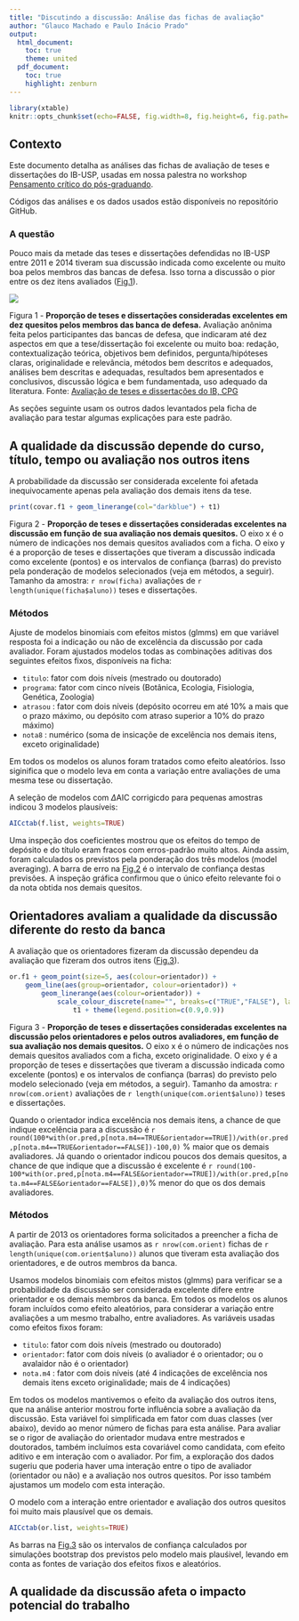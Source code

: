 ```yaml
---
title: "Discutindo a discussão: Análise das fichas de avaliação"
author: "Glauco Machado e Paulo Inácio Prado"
output:
  html_document:
    toc: true
    theme: united
  pdf_document:
    toc: true
    highlight: zenburn
---
```



```r
library(xtable)
knitr::opts_chunk$set(echo=FALSE, fig.width=8, fig.height=6, fig.path='./figs/')
```

## Contexto
Este documento detalha as análises das fichas de avaliação de teses e dissertações do IB-USP,
usadas em nossa palestra no workshop [Pensamento crítico do pós-graduando](http://www.ib.usp.br/images/workshop05.png).

Códigos das análises e os dados usados estão disponíveis no repositório GitHub.

### A questão

Pouco mais da metade das teses e dissertações defendidas no IB-USP entre 2011 e 2014
tiveram sua discussão indicada como excelente ou muito boa
pelos membros das bancas de defesa.
Isso torna a discussão o pior entre os dez itens avaliados ([Fig.1](#Fig1)).

![](https://raw.githubusercontent.com/CPG-IBUSP/avaliacao-teses/gh-pages/geral/assets/fig/DotplotMD-1.png)

<a name="Fig1"></a> Figura 1 - **Proporção de teses e dissertações consideradas excelentes em dez quesitos pelos membros das banca de defesa.** Avaliação anônima feita pelos participantes das bancas de defesa, 
que indicaram até dez aspectos em que a tese/dissertação foi excelente ou muito boa: 
redação, contextualização teórica, objetivos bem definidos, pergunta/hipóteses claras, 
originalidade e relevância, métodos bem descritos e adequados, 
análises bem descritas e adequadas, 
resultados bem apresentados e conclusivos, discussão lógica e bem fundamentada, uso adequado da literatura.
Fonte: [Avaliação de teses e dissertações do IB, CPG ](http://cpg-ibusp.github.io/avaliacao-teses/)

As seções seguinte usam os outros dados levantados pela ficha de avaliação para testar algumas explicações
para este padrão.



## A qualidade da discussão depende do curso, título, tempo ou avaliação nos outros itens

A probabilidade da discussão ser considerada excelente foi afetada inequivocamente apenas
pela avaliação dos demais itens da tese. 

```r
print(covar.f1 + geom_linerange(col="darkblue") + t1)
```

<a name="Fig2"></a> Figura 2 - **Proporção de teses e dissertações
consideradas excelentes na discussão em função de sua avaliação nos demais quesitos.**
O eixo x é o número de indicações nos demais quesitos avaliados com a ficha.
O eixo y é a proporção de teses e dissertações que tiveram a discussão indicada como
excelente (pontos) e os intervalos de confiança (barras) do previsto pela ponderação de modelos selecionados
(veja em métodos, a seguir). Tamanho da amostra: `r nrow(ficha)` avaliações de `r length(unique(ficha$aluno))`
teses e dissertações.



### Métodos

Ajuste de modelos binomiais com efeitos mistos (glmms) em que variável resposta foi
a indicação ou não de excelência da discussão por cada avaliador. 
Foram ajustados modelos todas as combinações aditivas dos seguintes efeitos fixos, disponíveis na ficha:

* `titulo`: fator com dois níveis (mestrado ou doutorado)
* `programa`: fator com cinco níveis (Botânica, Ecologia, Fisiologia, Genética, Zoologia)
* `atrasou` : fator com dois níveis (depósito ocorreu em até 10% a mais que o prazo máximo, ou depósito com atraso superior a 10% do prazo máximo)
* `nota8` : numérico (soma de insicaçõe de excelência nos demais itens, exceto originalidade)

Em todos os modelos os alunos foram tratados como efeito aleatórios. Isso siginifica que o modelo leva em conta
a variação entre avaliações de uma mesma tese ou dissertação.

A seleção de modelos com $\Delta\textrm{AIC}$ corrigicdo para pequenas amostras indicou 3 modelos plausíveis:

```r
AICctab(f.list, weights=TRUE)
```
Uma inspeção dos coeficientes mostrou que os efeitos do tempo de depósito e do título
eram fracos com erros-padrão muito altos. Ainda assim, foram calculados os previstos
pela ponderação dos três modelos (model averaging). A barra de erro na [Fig.2](#Fig2)
é o intervalo de confiança destas previsões.
A inspeção gráfica confirmou que o único
efeito relevante foi o da nota obtida nos demais quesitos. 

## Orientadores avaliam a qualidade da discussão diferente do resto da banca

A avaliação que os orientadores fizeram da discussão dependeu da
avaliação que fizeram dos outros itens ([Fig.3](#Fig3)).

```r
or.f1 + geom_point(size=5, aes(colour=orientador)) +
    geom_line(aes(group=orientador, colour=orientador)) +
        geom_linerange(aes(colour=orientador)) +
            scale_colour_discrete(name="", breaks=c("TRUE","FALSE"), labels=c("Orientador", "Outros")) +
                t1 + theme(legend.position=c(0.9,0.9))
```

<a name="Fig3"></a> Figura 3 - **Proporção de teses e dissertações
consideradas excelentes na discussão pelos orientadores e pelos outros avaliadores, em função de sua avaliação nos demais quesitos.**
O eixo x é o número de indicações nos demais quesitos avaliados com a ficha, exceto originalidade.
O eixo y é a proporção de teses e dissertações que tiveram a discussão indicada como
excelente (pontos) e os intervalos de confiança (barras) do previsto pelo modelo selecionado
(veja em métodos, a seguir). Tamanho da amostra: `r nrow(com.orient)` avaliações de `r length(unique(com.orient$aluno))`
teses e dissertações.


Quando o orientador indica excelência nos demais itens,
a chance de que indique excelência para a discussão é
`r round(100*with(or.pred,p[nota.m4==TRUE&orientador==TRUE])/with(or.pred,p[nota.m4==TRUE&orientador==FALSE])-100,0)` %
maior que os demais avaliadores.
Já quando o orientador indicou poucos dos demais quesitos, a chance de que indique que a discussão é excelente
é `r round(100- 100*with(or.pred,p[nota.m4==FALSE&orientador==TRUE])/with(or.pred,p[nota.m4==FALSE&orientador==FALSE]),0)`%
menor do que os dos demais avaliadores.

### Métodos

A partir de 2013 os orientadores forma solicitados a preencher a ficha de avaliação.
Para esta análise usamos as `r nrow(com.orient)` fichas de `r length(unique(com.orient$aluno))` alunos
que tiveram esta avaliação dos orientadores, e de outros membros da banca.

Usamos modelos binomiais com efeitos mistos (glmms) para verificar se a probabilidade
da discussão ser considerada excelente difere entre orientador e os demais membros da banca.
Em todos os modelos os alunos foram incluídos como efeito aleatórios, para
considerar a variação entre avaliações a um mesmo trabalho, entre avaliadores.
As variáveis usadas como efeitos fixos foram:

* `titulo`: fator com dois níveis (mestrado ou doutorado)
* `orientador`: fator com dois níveis (o avaliador é o orientador; ou o avalaidor não é o orientador)
* `nota.m4` : fator com dois níveis (até 4 indicações de excelência nos demais itens exceto originalidade; mais de 4 indicações)

Em todos os modelos mantivemos o efeito da avaliação dos outros itens, que na
análise anterior mostrou forte influência sobre a avaliação da discussão.
Esta variável foi simplificada em fator com duas classes (ver abaixo), devido
ao menor número de fichas para esta análise.
Para avaliar se o rigor de avaliação do orientador mudava entre mestrados e doutorados,
também incluímos esta covariável como candidata, com efeito aditivo e em interação com
o avaliador. Por fim, a exploração dos dados sugeriu que poderia haver uma interação
entre o tipo de avaliador (orientador ou não) e a avaliação nos outros quesitos.
Por isso também ajustamos um modelo com esta interação.


O modelo com a interação entre orientador e avaliação dos outros quesitos
foi muito mais plausível que os demais.

```r
AICctab(or.list, weights=TRUE)
```
As barras na [Fig.3](#Fig3) são os intervalos de confiança calculados por simulações bootstrap
dos previstos pelo modelo mais plauśivel, levando em conta as fontes de variação dos efeitos fixos e aleatórios.

## A qualidade da discussão afeta o impacto potencial do trabalho

